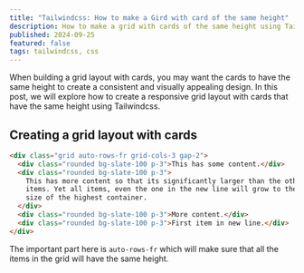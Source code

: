 ```yaml
---
title: "Tailwindcss: How to make a Gird with card of the same height"
description: How to make a grid with cards of the same height using Tailwindcss. In this post, we will explore how to create a responsive grid layout with cards that have the same height using Tailwindcss. 
published: 2024-09-25
featured: false
tags: tailwindcss, css
---
```


When building a grid layout with cards, you may want the cards to have the same height to create a consistent and visually appealing design. In this post, we will explore how to create a responsive grid layout with cards that have the same height using Tailwindcss.

## Creating a grid layout with cards

```html
<div class="grid auto-rows-fr grid-cols-3 gap-2">
  <div class="rounded bg-slate-100 p-3">This has some content.</div>
  <div class="rounded bg-slate-100 p-3">
    This has more content so that its significantly larger than the other
    items. Yet all items, even the one in the new line will grow to the
    size of the highest container.
  </div>
  <div class="rounded bg-slate-100 p-3">More content.</div>
  <div class="rounded bg-slate-100 p-3">First item in new line.</div>
</div>
```
The important part here is `auto-rows-fr` which will make sure that all the items in the grid will have the same height.
